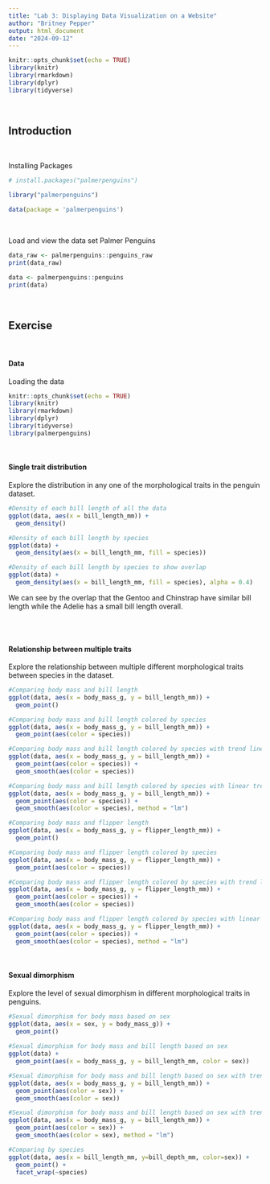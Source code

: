 ```yaml
---
title: "Lab 3: Displaying Data Visualization on a Website"
author: "Britney Pepper"
output: html_document
date: "2024-09-12"
---
```


```r
knitr::opts_chunk$set(echo = TRUE)
library(knitr)
library(rmarkdown)
library(dplyr)
library(tidyverse)
```

</br>

## Introduction

</br>

Installing Packages

```r
# install.packages("palmerpenguins")

library("palmerpenguins")

data(package = 'palmerpenguins')
```

</br>

Load and view the data set Palmer Penguins

```r
data_raw <- palmerpenguins::penguins_raw
print(data_raw)

data <- palmerpenguins::penguins
print(data)
```

</br>

## Exercise

</br>

#### Data
Loading the data
```r
knitr::opts_chunk$set(echo = TRUE)
library(knitr)
library(rmarkdown)
library(dplyr)
library(tidyverse)
library(palmerpenguins)
```

</br>

#### Single trait distribution
Explore the distribution in any one of the morphological traits in the penguin dataset.

```r
#Density of each bill length of all the data
ggplot(data, aes(x = bill_length_mm)) +
  geom_density()

#Density of each bill length by species
ggplot(data) +
  geom_density(aes(x = bill_length_mm, fill = species))

#Density of each bill length by species to show overlap
ggplot(data) +
  geom_density(aes(x = bill_length_mm, fill = species), alpha = 0.4)
```

We can see by the overlap that the Gentoo and Chinstrap have similar bill length while the Adelie has a small bill length overall.

</br>
</br>

#### Relationship between multiple traits
Explore the relationship between multiple different morphological traits between species in the dataset.

```r
#Comparing body mass and bill length
ggplot(data, aes(x = body_mass_g, y = bill_length_mm)) +
  geom_point()

#Comparing body mass and bill length colored by species
ggplot(data, aes(x = body_mass_g, y = bill_length_mm)) +
  geom_point(aes(color = species))

#Comparing body mass and bill length colored by species with trend lines
ggplot(data, aes(x = body_mass_g, y = bill_length_mm)) +
  geom_point(aes(color = species)) +
  geom_smooth(aes(color = species))

#Comparing body mass and bill length colored by species with linear trend lines
ggplot(data, aes(x = body_mass_g, y = bill_length_mm)) +
  geom_point(aes(color = species)) +
  geom_smooth(aes(color = species), method = "lm")

#Comparing body mass and flipper length
ggplot(data, aes(x = body_mass_g, y = flipper_length_mm)) +
  geom_point()

#Comparing body mass and flipper length colored by species
ggplot(data, aes(x = body_mass_g, y = flipper_length_mm)) +
  geom_point(aes(color = species))

#Comparing body mass and flipper length colored by species with trend lines
ggplot(data, aes(x = body_mass_g, y = flipper_length_mm)) +
  geom_point(aes(color = species)) +
  geom_smooth(aes(color = species))

#Comparing body mass and flipper length colored by species with linear trend lines
ggplot(data, aes(x = body_mass_g, y = flipper_length_mm)) +
  geom_point(aes(color = species)) +
  geom_smooth(aes(color = species), method = "lm")
```

</br>

#### Sexual dimorphism
Explore the level of sexual dimorphism in different morphological traits in penguins.

```r
#Sexual dimorphism for body mass based on sex
ggplot(data, aes(x = sex, y = body_mass_g)) +
  geom_point()
  
#Sexual dimorphism for body mass and bill length based on sex
ggplot(data) +
  geom_point(aes(x = body_mass_g, y = bill_length_mm, color = sex))

#Sexual dimorphism for body mass and bill length based on sex with trend lines
ggplot(data, aes(x = body_mass_g, y = bill_length_mm)) +
  geom_point(aes(color = sex)) +
  geom_smooth(aes(color = sex))

#Sexual dimorphism for body mass and bill length based on sex with trend lines
ggplot(data, aes(x = body_mass_g, y = bill_length_mm)) +
  geom_point(aes(color = sex)) +
  geom_smooth(aes(color = sex), method = "lm")

#Comparing by species
ggplot(data, aes(x = bill_length_mm, y=bill_depth_mm, color=sex)) + 
  geom_point() +
  facet_wrap(~species)
```

</br>


